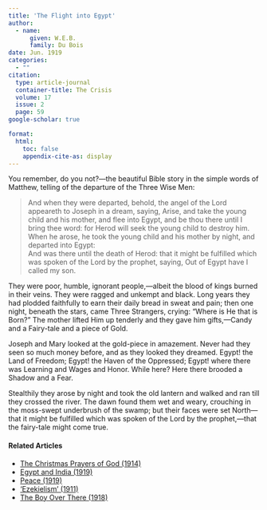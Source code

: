 ```yaml
---
title: 'The Flight into Egypt'
author:
  - name:
      given: W.E.B.
      family: Du Bois
date: Jun. 1919
categories: 
  - ""
citation: 
  type: article-journal
  container-title: The Crisis
  volume: 17
  issue: 2
  page: 59
google-scholar: true

format:
  html:
    toc: false
    appendix-cite-as: display
---
```


You remember, do you not?---the beautiful Bible story in the simple words of Matthew, telling of the departure of the Three Wise Men:

> And when they were departed, behold, the angel of the Lord appeareth to Joseph in a dream, saying, Arise, and take the young child and his mother, and flee into Egypt, and be thou there until I bring thee word: for Herod will seek the young child to destroy him.    
> When he arose, he took the young child and his mother by night, and departed into Egypt:    
> And was there until the death of Herod: that it might be fulfilled which was spoken of the Lord by the prophet, saying, Out of Egypt have I called my son.

They were poor, humble, ignorant people,—albeit the blood of kings burned in their veins. They were ragged and unkempt and black. Long years they had plodded faithfully to earn their daily bread in sweat and pain; then one night, beneath the stars, came Three Strangers, crying: "Where is He that is Born?" The mother lifted Him up tenderly and they gave him gifts,—Candy and a Fairy-tale and a piece of Gold.

Joseph and Mary looked at the gold-piece in amazement. Never had they seen so much money before, and as they looked they dreamed. Egypt! the Land of Freedom; Egypt! the Haven of the Oppressed; Egypt! where there was Learning and Wages and Honor. While here? Here there brooded a Shadow and a Fear.

Stealthily they arose by night and took the old lantern and walked and ran till they crossed the river. The dawn found them wet and weary, crouching in the moss-swept underbrush of the swamp; but their faces were set North—that it might be fulfilled which was spoken of the Lord by the prophet,—that the fairy-tale might come true.

<!-- Similar articles start here -->
<div  class="clear-wrap"></div>

#### Related Articles

* [The Christmas Prayers of God (1914)](/Volumes/09/02/christmas_prayers_of_god.html)
* [Egypt and India (1919)](/Volumes/18/02/egypt_and_india.html)
* [Peace (1919)](/Volumes/17/02/peace.html)
* ['Ezekielism' (1911)](/Volumes/03/01/ezekielism.html)
* [The Boy Over There (1918)](/Volumes/16/06/boy_over_there.html)

<!-- Similar articles end here -->